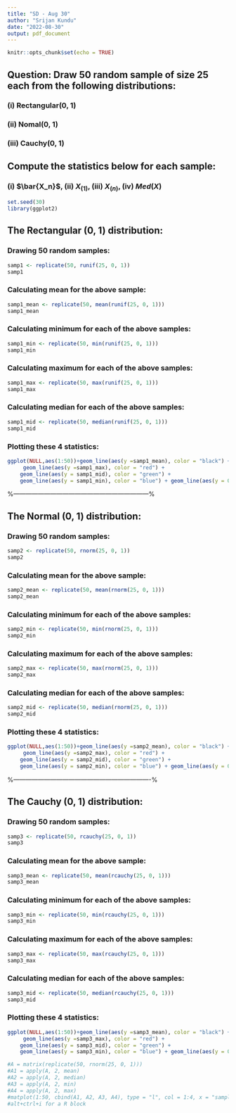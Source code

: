 ```yaml
---
title: "SD - Aug 30"
author: "Srijan Kundu"
date: "2022-08-30"
output: pdf_document
---
```


```r
knitr::opts_chunk$set(echo = TRUE)
```

## Question: Draw 50 random sample of size 25 each from the following distributions:

### (i) Rectangular(0, 1)

### (ii) Nomal(0, 1)

### (iii) Cauchy(0, 1)

## Compute the statistics below for each sample:

### (i) $\bar{X_n}$, (ii) $X_{(1)}$, (iii) $X_{(n)}$, (iv) $Med(X)$


```r
set.seed(30)
library(ggplot2)
```

## The Rectangular (0, 1) distribution:
### Drawing 50 random samples:

```r
samp1 <- replicate(50, runif(25, 0, 1))
samp1
```
### Calculating mean for the above sample:

```r
samp1_mean <- replicate(50, mean(runif(25, 0, 1)))
samp1_mean
```
### Calculating minimum for each of the above samples:

```r
samp1_min <- replicate(50, min(runif(25, 0, 1)))
samp1_min
```

### Calculating maximum for each of the above samples:

```r
samp1_max <- replicate(50, max(runif(25, 0, 1)))
samp1_max
```

### Calculating median for each of the above samples:

```r
samp1_mid <- replicate(50, median(runif(25, 0, 1)))
samp1_mid
```

### Plotting these 4 statistics:

```r
ggplot(NULL,aes(1:50))+geom_line(aes(y =samp1_mean), color = "black") +
     geom_line(aes(y =samp1_max), color = "red") +
    geom_line(aes(y = samp1_mid), color = "green") +
    geom_line(aes(y = samp1_min), color = "blue") + geom_line(aes(y = 0.5), color = "purple")
```


%------------------------------------------------------------------%

## The Normal (0, 1) distribution:
### Drawing 50 random samples:

```r
samp2 <- replicate(50, rnorm(25, 0, 1))
samp2
```
### Calculating mean for the above sample:

```r
samp2_mean <- replicate(50, mean(rnorm(25, 0, 1)))
samp2_mean
```
### Calculating minimum for each of the above samples:

```r
samp2_min <- replicate(50, min(rnorm(25, 0, 1)))
samp2_min
```

### Calculating maximum for each of the above samples:

```r
samp2_max <- replicate(50, max(rnorm(25, 0, 1)))
samp2_max
```

### Calculating median for each of the above samples:

```r
samp2_mid <- replicate(50, median(rnorm(25, 0, 1)))
samp2_mid
```

### Plotting these 4 statistics:


```r
ggplot(NULL,aes(1:50))+geom_line(aes(y =samp2_mean), color = "black") +
     geom_line(aes(y =samp2_max), color = "red") +
    geom_line(aes(y = samp2_mid), color = "green") +
    geom_line(aes(y = samp2_min), color = "blue") + geom_line(aes(y = 0.5), color = "purple")
```

%-------------------------------------------------------------------%

## The Cauchy (0, 1) distribution:
### Drawing 50 random samples:

```r
samp3 <- replicate(50, rcauchy(25, 0, 1))
samp3
```
### Calculating mean for the above sample:

```r
samp3_mean <- replicate(50, mean(rcauchy(25, 0, 1)))
samp3_mean
```
### Calculating minimum for each of the above samples:

```r
samp3_min <- replicate(50, min(rcauchy(25, 0, 1)))
samp3_min
```

### Calculating maximum for each of the above samples:

```r
samp3_max <- replicate(50, max(rcauchy(25, 0, 1)))
samp3_max
```

### Calculating median for each of the above samples:

```r
samp3_mid <- replicate(50, median(rcauchy(25, 0, 1)))
samp3_mid
```

### Plotting these 4 statistics:

```r
ggplot(NULL,aes(1:50))+geom_line(aes(y =samp3_mean), color = "black") +
     geom_line(aes(y =samp3_max), color = "red") +
    geom_line(aes(y = samp3_mid), color = "green") +
    geom_line(aes(y = samp3_min), color = "blue") + geom_line(aes(y = 0.5), color = "purple")
```

```r
#A = matrix(replicate(50, rnorm(25, 0, 1)))
#A1 = apply(A, 2, mean)
#A2 = apply(A, 2, median)
#A3 = apply(A, 2, min)
#A4 = apply(A, 2, max)
#matplot(1:50, cbind(A1, A2, A3, A4), type = "l", col = 1:4, x = "sample number", y = "Statistics")
#alt+ctrl+i for a R block
```


